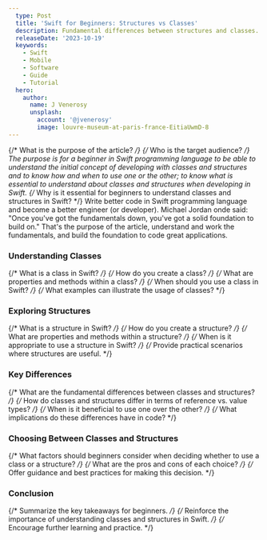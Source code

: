 ```yaml
---
  type: Post
  title: 'Swift for Beginners: Structures vs Classes'
  description: Fundamental differences between structures and classes. Learn when to use each, and key concepts for building efficient Swift applications.
  releaseDate: '2023-10-19'
  keywords: 
    - Swift
    - Mobile
    - Software
    - Guide
    - Tutorial
  hero:
    author: 
      name: J Venerosy
      unsplash:
        account: '@jvenerosy'
        image: louvre-museum-at-paris-france-EitiaUwmD-8
---
```


{/* What is the purpose of the article? */}
{/* Who is the target audience? */}
The purpose is for a beginner in Swift programming language to be able to understand the initial
concept of developing with classes and structures and to know how and when to use one or the other;
to know what is essential to understand about classes and structures when developing in Swift.
{/* Why is it essential for beginners to understand classes and structures in Swift? */}
Write better code in Swift programming language and become a better engineer (or developer).
Michael Jordan onde said: "Once you've got the fundamentals down, you've got a solid foundation
to build on." That's the purpose of the article, understand and work the fundamentals, and build
the foundation to code great applications.

### Understanding Classes

{/* What is a class in Swift? */}
{/* How do you create a class? */}
{/* What are properties and methods within a class? */}
{/* When should you use a class in Swift? */}
{/* What examples can illustrate the usage of classes? */}

### Exploring Structures

{/* What is a structure in Swift? */}
{/* How do you create a structure? */}
{/* What are properties and methods within a structure? */}
{/* When is it appropriate to use a structure in Swift? */}
{/* Provide practical scenarios where structures are useful. */}

### Key Differences

{/* What are the fundamental differences between classes and structures? */}
{/* How do classes and structures differ in terms of reference vs. value types? */}
{/* When is it beneficial to use one over the other? */}
{/* What implications do these differences have in code? */}

### Choosing Between Classes and Structures

{/* What factors should beginners consider when deciding whether to use a class or a structure? */}
{/* What are the pros and cons of each choice? */}
{/* Offer guidance and best practices for making this decision. */}

### Conclusion

{/* Summarize the key takeaways for beginners. */}
{/* Reinforce the importance of understanding classes and structures in Swift. */}
{/* Encourage further learning and practice. */}
